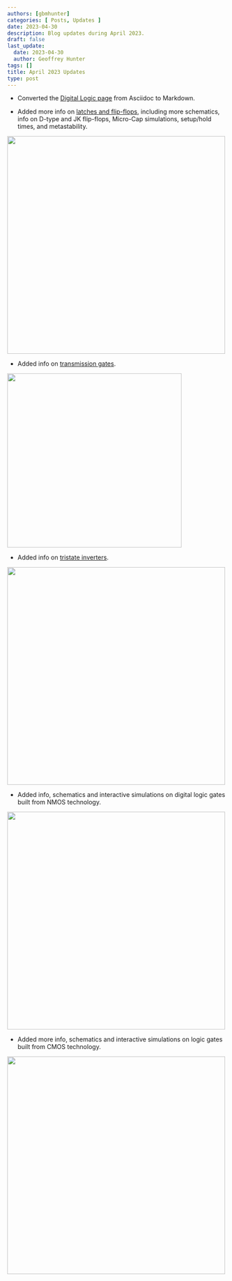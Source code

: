 ```yaml
---
authors: [gbmhunter]
categories: [ Posts, Updates ]
date: 2023-04-30
description: Blog updates during April 2023.
draft: false
last_update:
  date: 2023-04-30
  author: Geoffrey Hunter
tags: []
title: April 2023 Updates
type: post
---
```



* Converted the [Digital Logic page](/electronics/circuit-design/digital-logic/) from Asciidoc to Markdown.

* Added more info on [latches and flip-flops](/electronics/circuit-design/digital-logic/latches-and-flip-flops/), including more schematics, info on D-type and JK flip-flops, Micro-Cap simulations, setup/hold times, and metastability.

<Image src={latch_flipflop_screenshot} width="500px"></Image>

* Added info on [transmission gates](/electronics/components/analogue-switches-transmission-gates/#transmission-gates).

<Image src={transmission_gates_screenshot} width="400px"></Image>

* Added info on [tristate inverters](/electronics/circuit-design/digital-logic/gates/#tristate-cmos-inverter).

<Image src={tristate_inverter_screenshot} width="500px"></Image>

* Added info, schematics and interactive simulations on digital logic gates built from NMOS technology.

<Image src={nmos_screenshot} width="500px"></Image>

* Added more info, schematics and interactive simulations on logic gates built from CMOS technology.

<Image src={cmos_screenshot} width="500px"></Image>
